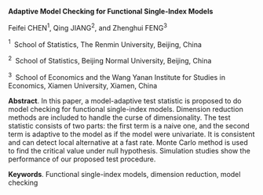 <span>**Adaptive Model Checking for Functional Single-Index
Models**</span>

Feifei CHEN$^1$, Qing JIANG$^2$, and Zhenghui FENG$^3$

$^1 \;$ School of Statistics, The Renmin University, Beijing, China

$^2 \;$ School of Statistics, Beijing Normal University, Beijing, China

$^3 \;$ School of Economics and the Wang Yanan Institute for Studies in
Economics, Xiamen University, Xiamen, China

<span>**Abstract**</span>. In this paper, a model-adaptive test
statistic is proposed to do model checking for functional single-index
models. Dimension reduction methods are included to handle the curse of
dimensionality. The test statistic consists of two parts: the first term
is a naive one, and the second term is adaptive to the model as if the
model were univariate. It is consistent and can detect local alternative
at a fast rate. Monte Carlo method is used to find the critical value
under null hypothesis. Simulation studies show the performance of our
proposed test procedure.

<span>**Keywords**</span>. Functional single-index models, dimension
reduction, model checking
